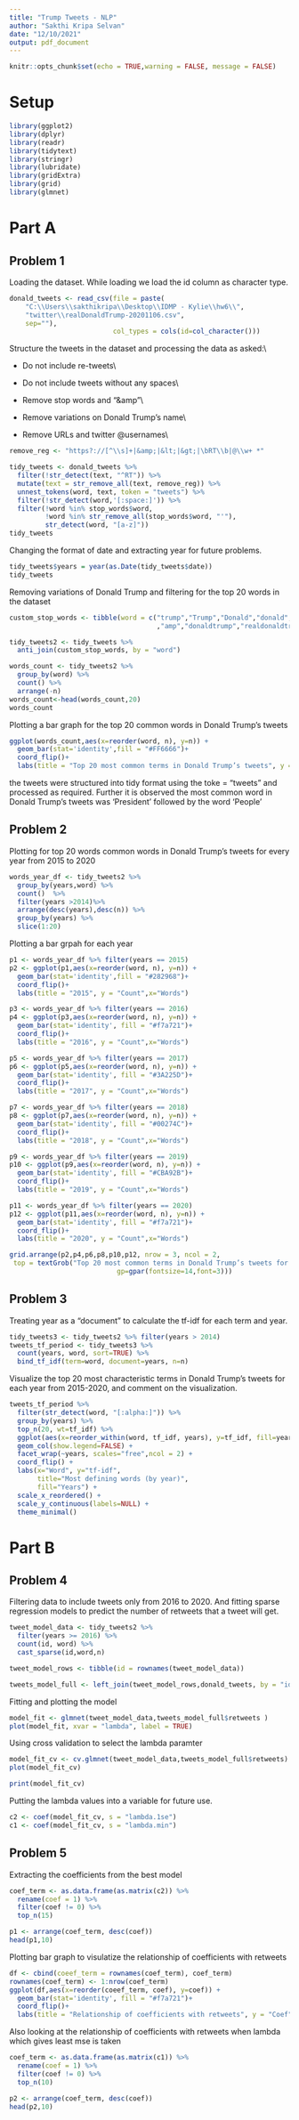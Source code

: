 ```yaml
---
title: "Trump Tweets - NLP"
author: "Sakthi Kripa Selvan"
date: "12/10/2021"
output: pdf_document
---
```


```r
knitr::opts_chunk$set(echo = TRUE,warning = FALSE, message = FALSE)
```

# Setup

```r
library(ggplot2)
library(dplyr)
library(readr)
library(tidytext)
library(stringr)
library(lubridate)
library(gridExtra)
library(grid)
library(glmnet)
```

# Part A

## Problem 1

Loading the dataset. While loading we load the id column as character type. 

```r
donald_tweets <- read_csv(file = paste(
    "C:\\Users\\sakthikripa\\Desktop\\IDMP - Kylie\\hw6\\",
    "twitter\\realDonaldTrump-20201106.csv",
    sep=""),
                          col_types = cols(id=col_character()))
```

Structure the tweets in the dataset and processing the data as asked:\\

* Do not include re-tweets\\

* Do not include tweets without any spaces\\

* Remove stop words and “&amp”\\

* Remove variations on Donald Trump’s name\\

* Remove URLs and twitter @usernames\\

```r
remove_reg <- "https?://[^\\s]+|&amp;|&lt;|&gt;|\bRT\\b|@\\w+ *"

tidy_tweets <- donald_tweets %>% 
  filter(!str_detect(text, "^RT")) %>%
  mutate(text = str_remove_all(text, remove_reg)) %>%
  unnest_tokens(word, text, token = "tweets") %>%
  filter(!str_detect(word,'[:space:]')) %>%
  filter(!word %in% stop_words$word,
         !word %in% str_remove_all(stop_words$word, "'"),
         str_detect(word, "[a-z]"))
tidy_tweets
```

Changing the format of date and extracting year for future problems. 

```r
tidy_tweets$years = year(as.Date(tidy_tweets$date))
tidy_tweets
```

Removing variations of Donald Trump and filtering for the top 20 words in the dataset

```r
custom_stop_words <- tibble(word = c("trump","Trump","Donald","donald","DonaldTrump"
                                     ,"amp","donaldtrump","realdonaldtrump"))

tidy_tweets2 <- tidy_tweets %>%
  anti_join(custom_stop_words, by = "word")

words_count <- tidy_tweets2 %>%
  group_by(word) %>% 
  count() %>% 
  arrange(-n)
words_count<-head(words_count,20)
words_count

```

Plotting a bar graph for the top 20 common words in Donald Trump's tweets

```r
ggplot(words_count,aes(x=reorder(word, n), y=n)) + 
  geom_bar(stat='identity',fill = "#FF6666")+
  coord_flip()+
  labs(title = "Top 20 most common terms in Donald Trump’s tweets", y = "Count",x="Words")
```

the tweets were structured into tidy format using the toke = "tweets" and processed as required. Further it is observed the most common word in Donald Trump's tweets was 'President' followed by the word 'People'

## Problem 2

Plotting for top 20 words common words in Donald Trump's tweets for every year from 2015 to 2020

```r
words_year_df <- tidy_tweets2 %>%
  group_by(years,word) %>% 
  count()  %>% 
  filter(years >2014)%>%
  arrange(desc(years),desc(n)) %>%
  group_by(years) %>% 
  slice(1:20)
```

Plotting a bar grpah for each year

```r
p1 <- words_year_df %>% filter(years == 2015)
p2 <- ggplot(p1,aes(x=reorder(word, n), y=n)) + 
  geom_bar(stat='identity',fill = "#282968")+
  coord_flip()+
  labs(title = "2015", y = "Count",x="Words")

p3 <- words_year_df %>% filter(years == 2016)
p4 <- ggplot(p3,aes(x=reorder(word, n), y=n)) + 
  geom_bar(stat='identity', fill = "#f7a721")+
  coord_flip()+
  labs(title = "2016", y = "Count",x="Words")

p5 <- words_year_df %>% filter(years == 2017)
p6 <- ggplot(p5,aes(x=reorder(word, n), y=n)) + 
  geom_bar(stat='identity', fill = "#3A225D")+
  coord_flip()+
  labs(title = "2017", y = "Count",x="Words")

p7 <- words_year_df %>% filter(years == 2018)
p8 <- ggplot(p7,aes(x=reorder(word, n), y=n)) + 
  geom_bar(stat='identity', fill = "#00274C")+
  coord_flip()+
  labs(title = "2018", y = "Count",x="Words")

p9 <- words_year_df %>% filter(years == 2019)
p10 <- ggplot(p9,aes(x=reorder(word, n), y=n)) + 
  geom_bar(stat='identity', fill = "#CBA92B")+
  coord_flip()+
  labs(title = "2019", y = "Count",x="Words")

p11 <- words_year_df %>% filter(years == 2020)
p12 <- ggplot(p11,aes(x=reorder(word, n), y=n)) + 
  geom_bar(stat='identity', fill = "#f7a721")+
  coord_flip()+
  labs(title = "2020", y = "Count",x="Words")

grid.arrange(p2,p4,p6,p8,p10,p12, nrow = 3, ncol = 2,
 top = textGrob("Top 20 most common terms in Donald Trump’s tweets for years 2015 to 2020",
                           gp=gpar(fontsize=14,font=3)))
```


## Problem 3

Treating year as a “document” to calculate the tf-idf for each term and year. 

```r
tidy_tweets3 <- tidy_tweets2 %>% filter(years > 2014)
tweets_tf_period <- tidy_tweets3 %>%
  count(years, word, sort=TRUE) %>%
  bind_tf_idf(term=word, document=years, n=n)
```

Visualize the top 20 most characteristic terms in Donald Trump’s tweets for each year from 2015-2020, and comment on the visualization.

```r
tweets_tf_period %>%
  filter(str_detect(word, "[:alpha:]")) %>%
  group_by(years) %>%
  top_n(20, wt=tf_idf) %>%
  ggplot(aes(x=reorder_within(word, tf_idf, years), y=tf_idf, fill=years)) +
  geom_col(show.legend=FALSE) +
  facet_wrap(~years, scales="free",ncol = 2) +
  coord_flip() +
  labs(x="Word", y="tf-idf",
       title="Most defining words (by year)",
       fill="Years") +
  scale_x_reordered() +
  scale_y_continuous(labels=NULL) +
  theme_minimal()
```

# Part B

## Problem 4

Filtering data to include tweets only from 2016 to 2020. And fitting sparse regression models to predict the number of retweets that a tweet will get.

```r
tweet_model_data <- tidy_tweets2 %>%
  filter(years >= 2016) %>%
  count(id, word) %>%
  cast_sparse(id,word,n)

tweet_model_rows <- tibble(id = rownames(tweet_model_data))

tweets_model_full <- left_join(tweet_model_rows,donald_tweets, by = "id")
```

Fitting and plotting the model

```r
model_fit <- glmnet(tweet_model_data,tweets_model_full$retweets )
plot(model_fit, xvar = "lambda", label = TRUE)
```

Using cross validation to select the lambda paramter

```r
model_fit_cv <- cv.glmnet(tweet_model_data,tweets_model_full$retweets)
plot(model_fit_cv)
```



```r
print(model_fit_cv)
```

Putting the lambda values into a variable for future use. 

```r
c2 <- coef(model_fit_cv, s = "lambda.1se")
c1 <- coef(model_fit_cv, s = "lambda.min")
```

## Problem 5

Extracting the coefficients from the best model

```r
coef_term <- as.data.frame(as.matrix(c2)) %>%
  rename(coef = 1) %>%
  filter(coef != 0) %>%
  top_n(15)

p1 <- arrange(coef_term, desc(coef))
head(p1,10)
```

Plotting bar graph to visulatize the relationship of coefficients with retweets 

```r
df <- cbind(coeef_term = rownames(coef_term), coef_term)
rownames(coef_term) <- 1:nrow(coef_term)
ggplot(df,aes(x=reorder(coeef_term, coef), y=coef)) + 
  geom_bar(stat='identity', fill = "#f7a721")+
  coord_flip()+
  labs(title = "Relationship of coefficients with retweets", y = "Coef",x="Coef_term")
```

Also looking at the relationship of coefficients with retweets when lambda which gives least mse is taken

```r
coef_term <- as.data.frame(as.matrix(c1)) %>%
  rename(coef = 1) %>%
  filter(coef != 0) %>% 
  top_n(10)

p2 <- arrange(coef_term, desc(coef))
head(p2,10)
```

